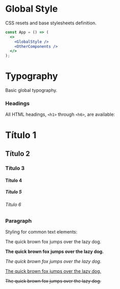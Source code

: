 
<Meta title="Styles/GlobalStyle" component={GlobalStyle} />

# Global Style

CSS resets and base stylesheets definition.

```jsx
const App = () => (
  <>
    <GlobalStyle />
    <OtherComponents />
  </>
);
```

# Typography

Basic global typography.

### Headings

All HTML headings, `<h1>` through `<h6>`, are available:

<Preview>
  <Story name="Headings">
    <div>
      <h1>Título 1</h1>
      <h2>Título 2</h2>
      <h3>Título 3</h3>
      <h4>Título 4</h4>
      <h5>Título 5</h5>
      <h6>Título 6</h6>
    </div>
  </Story>
</Preview>

### Paragraph

Styling for common text elements:

<Preview>
  <Story name="Paragraph">
    <div>
      <p>The quick brown fox jumps over the lazy dog.</p>
      <p>
        <strong>The quick brown fox jumps over the lazy dog.</strong>
      </p>
      <p>
        <em>The quick brown fox jumps over the lazy dog.</em>
      </p>
      <p>
        <u>The quick brown fox jumps over the lazy dog.</u>
      </p>
      <p>
        <s>The quick brown fox jumps over the lazy dog.</s>
      </p>
    </div>
  </Story>
</Preview>
